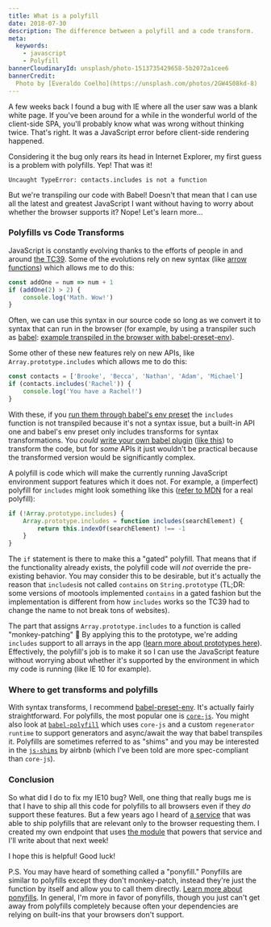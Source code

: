 ```yaml
---
title: What is a polyfill
date: 2018-07-30
description: The difference between a polyfill and a code transform.
meta:
  keywords:
    - javascript
    - Polyfill
bannerCloudinaryId: unsplash/photo-1513735429658-5b2072a1cee6
bannerCredit:
  Photo by [Everaldo Coelho](https://unsplash.com/photos/2GW4S08kd-8)
---
```


A few weeks back I found a bug with IE where all the user saw was a blank white
page. If you've been around for a while in the wonderful world of the
client-side SPA, you'll probably know what was wrong without thinking twice.
That's right. It was a JavaScript error before client-side rendering happened.

Considering it the bug only rears its head in Internet Explorer, my first guess
is a problem with polyfills. Yep! That was it!

```
Uncaught TypeError: contacts.includes is not a function
```

But we're transpiling our code with Babel! Doesn't that mean that I can use all
the latest and greatest JavaScript I want without having to worry about whether
the browser supports it? Nope! Let's learn more...

### Polyfills vs Code Transforms

JavaScript is constantly evolving thanks to the efforts of people in and around
[the TC39](https://github.com/tc39). Some of the evolutions rely on new syntax
(like
[arrow functions](https://developer.mozilla.org/en-US/docs/Web/JavaScript/Reference/Functions/Arrow_functions))
which allows me to do this:

```js
const addOne = num => num + 1
if (addOne(2) > 2) {
	console.log('Math. Wow!')
}
```

Often, we can use this syntax in our source code so long as we convert it to
syntax that can run in the browser (for example, by using a transpiler such as
[babel](https://babeljs.io):
[example transpiled in the browser with babel-preset-env](http://babeljs.io/repl/#?babili=false&browsers=ie%2010&build=&builtIns=false&spec=false&loose=false&code_lz=MYewdgzgLgBAhgEwQeTAUxgXhmArgWywD4cCYBqGARgCgBLAMxgApEV1mAmAShhJ5gBvGjBihIIADZoAdJJABzZgHIAsnCgALGTADqIAO4BCZdxoBfGkA&debug=false&forceAllTransforms=false&shippedProposals=false&circleciRepo=&evaluate=true&fileSize=false&sourceType=module&lineWrap=true&presets=env&prettier=false&targets=&version=6.26.0&envVersion=1.6.2)).

Some other of these new features rely on new APIs, like
`Array.prototype.includes` which allows me to do this:

```js
const contacts = ['Brooke', 'Becca', 'Nathan', 'Adam', 'Michael']
if (contacts.includes('Rachel')) {
	console.log('You have a Rachel!')
}
```

With these, if you
[run them through babel's env preset](http://babeljs.io/repl/#?babili=false&browsers=ie%2010&build=&builtIns=false&spec=false&loose=false&code_lz=MYewdgzgLgBKZQIbChGBeGBtA5AIQCcQQBrAUxwBoZ8zhhEqaA5RKAC0TCZwEEATRAFseAWQCWwTmQA2OALoAocQDMYACnhIUEAHTiwwGQFd-ZCOpwAlZO1k4AlA5gBvRTDjgIIGWV0yQAHNLAE0QYxhOADcyGEQYGylZAEJHRQBfRSA&debug=false&forceAllTransforms=false&shippedProposals=false&circleciRepo=&evaluate=true&fileSize=false&sourceType=module&lineWrap=true&presets=env&prettier=false&targets=&version=6.26.0&envVersion=1.6.2)
the `includes` function is not transpiled because it's not a syntax issue, but a
built-in API one and babel's env preset only includes transforms for syntax
transformations. You _could_
[write your own babel plugin](talks/writing-custom-babel-and-es-lint-plugins-with-asts)
([like this](https://astexplorer.net/#/gist/538b72e2af148a14d7c0f5824b431cd6/47a57f42697199d6cfa1d4b1027951ef170a980e))
to transform the code, but for _some_ APIs it just wouldn't be practical because
the transformed version would be significantly complex.

A polyfill is code which will make the currently running JavaScript environment
support features which it does not. For example, a (imperfect) polyfill for
`includes` might look something like this
([refer to MDN](https://developer.mozilla.org/en-US/docs/Web/JavaScript/Reference/Global_Objects/Array/includes)
for a real polyfill):

```js
if (!Array.prototype.includes) {
	Array.prototype.includes = function includes(searchElement) {
		return this.indexOf(searchElement) !== -1
	}
}
```

The `if` statement is there to make this a "gated" polyfill. That means that if
the functionality already exists, the polyfill code will _not_ override the
pre-existing behavior. You may consider this to be desirable, but it's actually
the reason that `includes`is not called `contains` on `String.prototype` (TL;DR:
some versions of mootools implemented `contains` in a gated fashion but the
implementation is different from how `includes` works so the TC39 had to change
the name to not break tons of websites).

The part that assigns `Array.prototype.includes` to a function is called
"monkey-patching" 🐒 By applying this to the prototype, we're adding `includes`
support to all arrays in the app
([learn more about prototypes here](https://github.com/getify/You-Dont-Know-JS/blob/f0d591b6502c080b92e18fc470432af8144db610/this%20%26%20object%20prototypes/ch5.md)).
Effectively, the polyfill's job is to make it so I can use the JavaScript
feature without worrying about whether it's supported by the environment in
which my code is running (like IE 10 for example).

### Where to get transforms and polyfills

With syntax transforms, I recommend
[babel-preset-env](https://babeljs.io/docs/en/next/babel-preset-env.html). It's
actually fairly straightforward. For polyfills, the most popular one is
[`core-js`](https://www.npmjs.com/package/core-js). You might also look at
[`babel-polyfill`](https://babeljs.io/docs/en/next/babel-polyfill.html) which
uses `core-js` and a custom `regenerator runtime` to support generators and
async/await the way that babel transpiles it. Polyfills are sometimes referred
to as "shims" and you may be interested in the
[`js-shims`](https://github.com/airbnb/js-shims) by airbnb (which I've been told
are more spec-compliant than `core-js`).

### Conclusion

So what did I do to fix my IE10 bug? Well, one thing that really bugs me is that
I have to ship all this code for polyfills to all browsers even if they _do_
support these features. But a few years ago I heard of
[a service](https://polyfill.io) that was able to ship polyfills that are
relevant only to the browser requesting them. I created my own endpoint that
uses [the module](https://github.com/Financial-Times/polyfill-service) that
powers that service and I'll write about that next week!

I hope this is helpful! Good luck!

P.S. You may have heard of something called a "ponyfill." Ponyfills are similar
to polyfills except they don't monkey-patch, instead they're just the function
by itself and allow you to call them directly.
[Learn more about ponyfills](https://github.com/sindresorhus/ponyfill). In
general, I'm more in favor of ponyfills, though you just can't get away from
polyfills completely because often your dependencies are relying on built-ins
that your browsers don't support.
